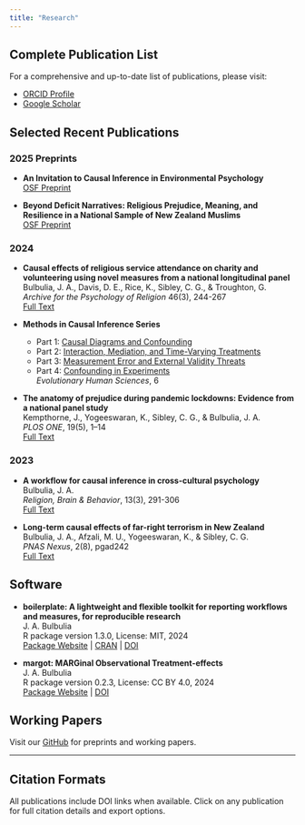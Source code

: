 ```yaml
---
title: "Research"
---
```


## Complete Publication List

For a comprehensive and up-to-date list of publications, please visit:

- [ORCID Profile](https://orcid.org/0000-0002-5861-2056) 
- [Google Scholar](https://scholar.google.com/citations?user=YOUR_ID)

## Selected Recent Publications

### 2025 Preprints

- **An Invitation to Causal Inference in Environmental Psychology**  
  [OSF Preprint](https://osf.io/preprints/psyarxiv/tbjx8_v1)

- **Beyond Deficit Narratives: Religious Prejudice, Meaning, and Resilience in a National Sample of New Zealand Muslims**  
  [OSF Preprint](https://osf.io/preprints/osf/m5aqu_v1)

### 2024

- **Causal effects of religious service attendance on charity and volunteering using novel measures from a national longitudinal panel**  
  Bulbulia, J. A., Davis, D. E., Rice, K., Sibley, C. G., & Troughton, G.  
  *Archive for the Psychology of Religion* 46(3), 244-267  
  [Full Text](https://journals.sagepub.com/doi/full/10.1177/00846724241302810)

- **Methods in Causal Inference Series**  
  - Part 1: [Causal Diagrams and Confounding](https://doi.org/10.1017/ehs.2024.35)
  - Part 2: [Interaction, Mediation, and Time-Varying Treatments](https://doi.org/10.1017/ehs.2024.32)  
  - Part 3: [Measurement Error and External Validity Threats](https://doi.org/10.1017/ehs.2024.33)
  - Part 4: [Confounding in Experiments](https://doi.org/10.1017/ehs.2024.34)  
  *Evolutionary Human Sciences*, 6

- **The anatomy of prejudice during pandemic lockdowns: Evidence from a national panel study**  
  Kempthorne, J., Yogeeswaran, K., Sibley, C. G., & Bulbulia, J. A.  
  *PLOS ONE*, 19(5), 1–14  
  [Full Text](https://doi.org/10.1371/journal.pone.0303845)

### 2023

- **A workflow for causal inference in cross-cultural psychology**  
  Bulbulia, J. A.  
  *Religion, Brain & Behavior*, 13(3), 291-306  
  [Full Text](https://doi.org/10.1080/2153599X.2022.2070245)

- **Long-term causal effects of far-right terrorism in New Zealand**  
  Bulbulia, J. A., Afzali, M. U., Yogeeswaran, K., & Sibley, C. G.  
  *PNAS Nexus*, 2(8), pgad242  
  [Full Text](https://academic.oup.com/pnasnexus/article-lookup/doi/10.1093/pnasnexus/pgad242)




## Software

- **boilerplate: A lightweight and flexible toolkit for reporting workflows and measures, for reproducible research**  
  J. A. Bulbulia  
  R package version 1.3.0, License: MIT, 2024  
  [Package Website](https://go-bayes.github.io/boilerplate/) | [CRAN](https://CRAN.R-project.org/package=boilerplate) | [DOI](https://doi.org/10.5281/zenodo.13370825)

- **margot: MARGinal Observational Treatment-effects**  
  J. A. Bulbulia  
  R package version 0.2.3, License: CC BY 4.0, 2024  
  [Package Website](https://go-bayes.github.io/margot/) | [DOI](https://doi.org/10.5281/zenodo.10907724)

## Working Papers

Visit our [GitHub](https://github.com/go-bayes) for preprints and working papers.

---

::: {.callout-tip}
## Citation Formats
All publications include DOI links when available. Click on any publication for full citation details and export options.
:::